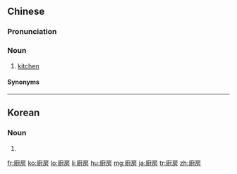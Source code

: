 {{also|厨房}}
==Chinese==
{{zh-forms|s=厨房}}

===Pronunciation===
{{zh-pron
|m=chúfáng
|ma=y
|c=cyu4 fong4-2,ceoi4 fong4-2
|h=pfs=chhù-fòng
|mn=tû-pâng
|cat=n
}}

===Noun===
{{zh-noun}}

# [[kitchen]]

====Synonyms====
{{zh-dial}}

{{zh-cat|Elementary}}

----

==Korean==
{{ko-hanjatab}}

===Noun===
{{ko-noun|hj|hangeul=주방}}

# {{hanja form of|주방|[[kitchen]]}}

[[fr:廚房]]
[[ko:廚房]]
[[lo:廚房]]
[[li:廚房]]
[[hu:廚房]]
[[mg:廚房]]
[[ja:廚房]]
[[tr:廚房]]
[[zh:廚房]]